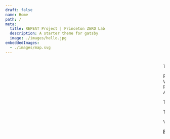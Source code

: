 ```yaml
---
draft: false
name: Home
path: /
meta:
  title: REPEAT Project | Princeton ZERO Lab
  description: A starter theme for gatsby
  image: ./images/hello.jpg
embeddedImages:
  - ./images/map.svg
---
```



<Marquee 
headerText="Data Driven Climate Policy Evaluation"
subHeaderText="Created by the Princeton ZERO Lab, this site puts granular analysis in the hands of policy makers, media and the general public."
/>




<Container maxWidth="lg">
<ArticleBody>
    <p>The Princeton ZERO Lab and Net-Zero America study team have developed a suite of geospatial planning tools coupled with detailed macro-energy system optimization models capable of rapidly evaluating policy and regulatory proposals at politically-relevant spatial resolutions (e.g., state, county, and sometimes finer resolutions). This includes evaluation of candidate sites for wind and solar development, thermal power plant siting and repowering, and transmission expansion as well as associated impacts on air quality and labor/employment.</p>
</ArticleBody>

<ArticleGraphic>
    <Grid container spacing={3}>
    <Grid item xs={12} md={6}>
        <Map width="100%" />
        <GatsbyImage width={500} alt="alt" image={getImage(props.localImages[0])} />
    </Grid>
    <Grid item xs={12} md={6}>
        <Box style={{padding: "20% 0 0 20px"}}>
            <Box>
                <div>
                    <span style={{padding:0, borderRadius: "50%", verticalAlign: "middle", display:"inline-block", width:"12px", height: "12px", backgroundColor: "#ED6D0B"}}></span>
                    <span style={{padding: "0 0 0 10px", verticalAlign: "middle", display:"inline-block"}}>PV</span>
                </div>
                <div>
                    <span style={{padding:0, borderRadius: "50%", verticalAlign: "middle", display:"inline-block", width:"12px", height: "12px", backgroundColor: "#0BA9ED"}}></span>
                    <span style={{padding: "0 0 0 10px", verticalAlign: "middle", display:"inline-block"}}>Wind</span>
                </div>
                <div>
                    <span style={{padding:0, borderRadius: "50%", verticalAlign: "middle", display:"inline-block", width:"12px", height: "12px", backgroundColor: "#7C7C7C"}}></span>
                    <span style={{padding: "0 0 0 10px", verticalAlign: "middle", display:"inline-block"}}>Population Density &lt; 100 people per sq. mi</span>
                </div>
            </Box>
            <Box>
                <i>A suite of geospatial planning tools coupled with detailed macro-energy system optimization models capable of rapid evaluation.</i>
            </Box>
        </Box>
    </Grid>
    </Grid>
</ArticleGraphic>

<ArticleBody>
    <p>These tools were employed to great impact in the <b><i>Net-Zero America</i></b> study, which “set an entirely new standard” in energy transition modeling by offering an “unprecedented degree of clarity and granularity” in its results, according to John Holdren, former Science Advisor to President Obama and Director of the White House Office of Science and Technology Policy. The spatially-explicit and granular results and associated maps have proven to be highly relevant to a wide range of stakeholders and decision makers, and the responses to the report indicate the desire for more politically-salient outputs from energy systems models.</p>
    <p>The Princeton ZERO Lab proposes to further develop and refine this suite of geospatially-granular planning, modeling, and visualization tools and employ them to rapidly evaluate federal policy proposals, providing independent, timely, and credible information and analysis for broad educational purposes, including as a resource available publicly for stakeholders, decision-makers, and the media.</p>
</ArticleBody>

<SectionHeader header="evaluate the policies" supportingText="Out data set currently features the Biden administration’s climate program. More policies will become available as their data are integrated with the REPEAT Project."/>
<Stats data={{
    header:'The Biden Administration Climate Program',
    background:'',
    stats:[{
        value: '78%',
        label: 'Increase in Renewables',
        supportingText: 'By 2050'
    },{
        value: '13.5%',
        label: 'Average Annual Reduction in Fossil Fuels',
        supportingText: 'Starting in 2023'
    },{
        value: '15 Million',
        label: 'New Roles Created',
        supportingText: 'In Energy Industries'
    }]
}}/>

<ArticleBody>
    <p>Vel eum iriure dolor in hendrerit in vulputate velit esse molestie consequat, vel illum dolore eu feugiat nulla facilisis at vero eros et accumsan et iusto odio dignissim qui blandit praesent luptatum zzril delenit augue duis dolore te feugait nulla.</p>
    <p><b><u>Read More</u></b> ></p>
</ArticleBody>
</Container>
